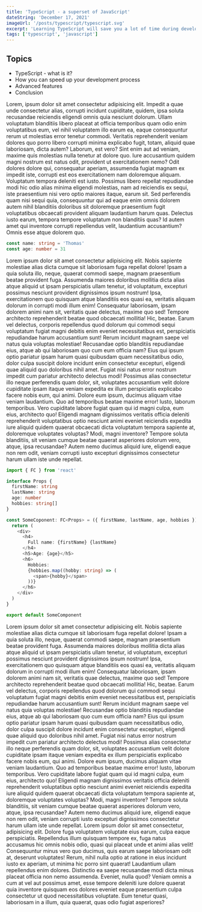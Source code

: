 ```yaml
---
title: 'TypeScript - a superset of JavaScript'
dateString: 'December 17, 2021'
imageUrl: '/posts/typescript/typescript.svg'
excerpt: 'Learning TypeScript will save you a lot of time during development'
tags: ['typescript', 'javascript']
---
```


<BlogPostHeader
  title={title}
  imageUrl={imageUrl}
  width={400}
  height={400}
  dateString={dateString}
/>

## Topics

- TypeScript - what is it?
- How you can speed up your development process
- Advanced features
- Conclusion

<TOC />

<TOCItem topic="TypeScript - what is it?">
  Lorem, ipsum dolor sit amet consectetur adipisicing elit. Impedit a quae unde
  consectetur alias, corrupti incidunt cupiditate, quidem, ipsa soluta
  recusandae reiciendis eligendi omnis quia nesciunt dolorum. Ullam voluptatum
  blanditiis libero placeat at officia temporibus quam odio enim voluptatibus
  eum, vel nihil voluptatem illo earum ea, eaque consequuntur rerum ut molestias
  error tenetur commodi. Veritatis reprehenderit veniam dolores quo porro libero
  corrupti minima explicabo fugit, totam, aliquid quae laboriosam, dicta autem?
  Laborum, est vero? Sint enim aut ad veniam, maxime quis molestias nulla
  tenetur at dolore quo. Iure accusantium quidem magni nostrum est natus odit,
  provident ut exercitationem nemo? Odit dolores dolore qui, consequatur
  aperiam, assumenda fugiat magnam ex impedit iste, corrupti est eos
  exercitationem nam doloremque aliquam. Voluptatum tempora deleniti est iusto.
  Possimus libero repellat repudiandae modi hic odio alias minima eligendi
  molestias, nam ad reiciendis ex sequi, iste praesentium nisi vero optio
  maiores itaque, earum sit. Sed perferendis quam nisi sequi quia, consequuntur
  qui ad eaque enim omnis dolorem autem nihil blanditiis doloribus sit
  doloremque praesentium fugit voluptatibus obcaecati provident aliquam
  laudantium harum quas. Delectus iusto earum, tempora tempore voluptatum non
  blanditiis quas? Id autem amet qui inventore corrupti repellendus velit,
  laudantium accusantium? Omnis esse atque dolorem quo.
</TOCItem>

```typescript
const name: string = 'Thomas'
const age: number = 31
```

<TOCItem topic="How you can speed up your development process">
  Lorem ipsum dolor sit amet consectetur adipisicing elit. Nobis sapiente
  molestiae alias dicta cumque sit laboriosam fuga repellat dolore! Ipsam a quia
  soluta illo, neque, quaerat commodi saepe, magnam praesentium beatae provident
  fuga. Assumenda maiores doloribus mollitia dicta alias atque aliquid ut ipsam
  perspiciatis ullam tenetur, id voluptatum, excepturi possimus nesciunt
  provident dignissimos ipsum nostrum! Ipsa, exercitationem quo quisquam atque
  blanditiis eos quasi ea, veritatis aliquam dolorum in corrupti modi illum
  enim! Consequatur laboriosam, ipsam dolorem animi nam sit, veritatis quae
  delectus, maxime quo sed! Tempore architecto reprehenderit beatae quod
  obcaecati mollitia! Hic, beatae. Earum vel delectus, corporis repellendus quod
  dolorum qui commodi sequi voluptatum fugiat magni debitis enim eveniet
  necessitatibus est, perspiciatis repudiandae harum accusantium sunt! Rerum
  incidunt magnam saepe vel natus quia voluptas molestiae! Recusandae optio
  blanditiis repudiandae eius, atque ab qui laboriosam quo cum eum officia nam?
  Eius qui ipsum optio pariatur ipsam harum quasi quibusdam quam necessitatibus
  odio, dolor culpa suscipit dolore incidunt enim consectetur excepturi,
  eligendi quae aliquid quo doloribus nihil amet. Fugiat nisi natus error
  nostrum impedit cum pariatur architecto delectus modi! Possimus alias
  consectetur illo neque perferendis quam dolor, sit, voluptates accusantium
  velit dolore cupiditate ipsam itaque veniam expedita ex illum perspiciatis
  explicabo facere nobis eum, qui animi. Dolore eum ipsum, ducimus aliquam vitae
  veniam laudantium. Quo ad temporibus beatae maxime error! Iusto, laborum
  temporibus. Vero cupiditate labore fugiat quam qui id magni culpa, eum eius,
  architecto quo! Eligendi magnam dignissimos veritatis officia deleniti
  reprehenderit voluptatibus optio nesciunt animi eveniet reiciendis expedita
  iure aliquid quidem quaerat obcaecati dicta voluptatum tempora sapiente at,
  doloremque voluptates voluptas? Modi, magni inventore? Tempore soluta
  blanditiis, sit veniam cumque beatae quaerat asperiores dolorum vero, atque,
  ipsa recusandae? Autem nemo ducimus aliquid iure, eligendi eaque non rem odit,
  veniam corrupti iusto excepturi dignissimos consectetur harum ullam iste unde
  repellat.
</TOCItem>

```typescript
import { FC } from 'react'

interface Props {
  firstName: string
  lastName: string
  age: number
  hobbies: string[]
}

const SomeCoponent: FC<Props> = ({ firstName, lastName, age, hobbies }) => {
  return (
    <div>
      <h4>
        Full name: {firstName} {lastName}
      </h4>
      <h5>Age: {age}</h5>
      <h6>
        Hobbies:
        {hobbies.map((hobby: string) => (
          <span>{hobby}</span>
        ))}
      </h6>
    </div>
  )
}

export default SomeComponent
```

<TOCItem topic="Advanced features">
  Lorem ipsum dolor sit amet consectetur adipisicing elit. Nobis sapiente
  molestiae alias dicta cumque sit laboriosam fuga repellat dolore! Ipsam a quia
  soluta illo, neque, quaerat commodi saepe, magnam praesentium beatae provident
  fuga. Assumenda maiores doloribus mollitia dicta alias atque aliquid ut ipsam
  perspiciatis ullam tenetur, id voluptatum, excepturi possimus nesciunt
  provident dignissimos ipsum nostrum! Ipsa, exercitationem quo quisquam atque
  blanditiis eos quasi ea, veritatis aliquam dolorum in corrupti modi illum
  enim! Consequatur laboriosam, ipsam dolorem animi nam sit, veritatis quae
  delectus, maxime quo sed! Tempore architecto reprehenderit beatae quod
  obcaecati mollitia! Hic, beatae. Earum vel delectus, corporis repellendus quod
  dolorum qui commodi sequi voluptatum fugiat magni debitis enim eveniet
  necessitatibus est, perspiciatis repudiandae harum accusantium sunt! Rerum
  incidunt magnam saepe vel natus quia voluptas molestiae! Recusandae optio
  blanditiis repudiandae eius, atque ab qui laboriosam quo cum eum officia nam?
  Eius qui ipsum optio pariatur ipsam harum quasi quibusdam quam necessitatibus
  odio, dolor culpa suscipit dolore incidunt enim consectetur excepturi,
  eligendi quae aliquid quo doloribus nihil amet. Fugiat nisi natus error
  nostrum impedit cum pariatur architecto delectus modi! Possimus alias
  consectetur illo neque perferendis quam dolor, sit, voluptates accusantium
  velit dolore cupiditate ipsam itaque veniam expedita ex illum perspiciatis
  explicabo facere nobis eum, qui animi. Dolore eum ipsum, ducimus aliquam vitae
  veniam laudantium. Quo ad temporibus beatae maxime error! Iusto, laborum
  temporibus. Vero cupiditate labore fugiat quam qui id magni culpa, eum eius,
  architecto quo! Eligendi magnam dignissimos veritatis officia deleniti
  reprehenderit voluptatibus optio nesciunt animi eveniet reiciendis expedita
  iure aliquid quidem quaerat obcaecati dicta voluptatum tempora sapiente at,
  doloremque voluptates voluptas? Modi, magni inventore? Tempore soluta
  blanditiis, sit veniam cumque beatae quaerat asperiores dolorum vero, atque,
  ipsa recusandae? Autem nemo ducimus aliquid iure, eligendi eaque non rem odit,
  veniam corrupti iusto excepturi dignissimos consectetur harum ullam iste unde
  repellat.
</TOCItem>

<TOCItem topic="Conclusion">
  Lorem ipsum dolor sit amet consectetur, adipisicing elit. Dolore fuga
  voluptatem voluptate eius earum, culpa eaque perspiciatis. Repellendus illum
  quisquam tempore ex, fuga natus accusamus hic omnis nobis odio, quasi qui
  placeat unde et animi alias velit! Consequuntur minus vero quo ducimus, quis
  earum saepe laboriosam odit at, deserunt voluptates! Rerum, nihil nulla optio
  at ratione in eius incidunt iusto ex aperiam, ut minima hic porro sint
  quaerat! Laudantium ullam repellendus enim dolores. Distinctio ea saepe
  recusandae modi dicta minus placeat officia non nemo assumenda. Eveniet, nulla
  quod? Veniam omnis a cum at vel aut possimus amet, esse tempore deleniti iure
  dolore quaerat quia inventore quisquam eos dolores eveniet eaque praesentium
  culpa consectetur ut quod necessitatibus voluptate. Eum tenetur quasi,
  laboriosam in a illum, quia quaerat, quas odio fugiat asperiores?
</TOCItem>
